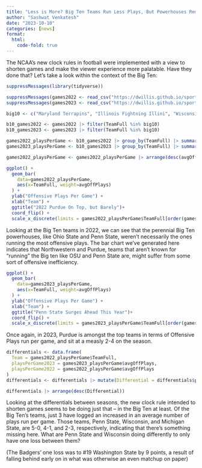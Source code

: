 ```yaml
---
title: "Less is More? Big Ten Teams Run Less Plays, But Powerhouses Remain Unaffected"
author: "Sashwat Venkatesh"
date: "2023-10-10"
categories: [news]
format:
  html:
    code-fold: true
---
```


The NCAA's new clock rules in football were implemented with a view to shorten games and make the viewer experience more palatable. Have they done that? Let's take a look within the context of the Big Ten:

```r
suppressMessages(library(tidyverse))
```


```r

suppressMessages(games2022 <- read_csv("https://dwillis.github.io/sports-data-files/footballlogs22.csv"))
suppressMessages(games2023 <- read_csv("https://dwillis.github.io/sports-data-files/footballlogs23.csv"))

big10 <- c("Maryland Terrapins", "Illinois Fightning Illini", "Wisconsin Badgers", "Michigan State Spartans", "Michigan Wolverines", "Indiana Hoosiers", "Ohio State Buckeyes", "Penn State Nittany Lions", "Rutgers Scarlet Knights", "Iowa Hawkeyes", "Minnesota Golden Gophers", "Nebraska Cornhuskers", "Northwestern Wildcats", "Purdue Boilermakers")

b10_games2022 <- games2022 |> filter(TeamFull %in% big10)
b10_games2023 <- games2023 |> filter(TeamFull %in% big10)

games2022_playsPerGame <- b10_games2022 |> group_by(TeamFull) |> summarize(avgOffPlays = sum(OffensivePlays)/n())
games2023_playsPerGame <- b10_games2023 |> group_by(TeamFull) |> summarize(avgOffPlays = sum(OffensivePlays)/n())

games2022_playsPerGame <- games2022_playsPerGame |> arrange(desc(avgOffPlays))

ggplot() + 
  geom_bar(
    data=games2022_playsPerGame, 
    aes(x=TeamFull, weight=avgOffPlays)
  ) +
  ylab("Offensive Plays Per Game") +
  xlab("Team") +
  ggtitle("2022 Purdue On Top, but Barely")+
  coord_flip() + 
  scale_x_discrete(limits = games2022_playsPerGame$TeamFull[order(games2022_playsPerGame$avgOffPlays)])

```
Looking at the Big Ten teams in 2022, we can see that the perennial Big Ten powerhouses, like Ohio State and Penn State, weren't necessarily the ones running the most offensive plays. The bar chart we've generated here indicates that Northwestern and Purdue, teams that aren't known for "running" the Big ten like OSU and Penn State are, might suffer from some sort of offensive inefficiency.


```r
ggplot() + 
  geom_bar(
    data=games2023_playsPerGame, 
    aes(x=TeamFull, weight=avgOffPlays)
  ) +
  ylab("Offensive Plays Per Game") +
  xlab("Team") +
  ggtitle("Penn State Surges Ahead This Year")+
  coord_flip() +
  scale_x_discrete(limits = games2023_playsPerGame$TeamFull[order(games2023_playsPerGame$avgOffPlays)])
```
Once again, in 2023, Purdue is amongst the top teams in terms of Offensive Plays run per game, and sit at a measly 2-4 on the season.


```r
differentials <- data.frame(
  Team = games2022_playsPerGame$TeamFull,
  playsPerGame2023 = games2023_playsPerGame$avgOffPlays,
  playsPerGame2022 = games2022_playsPerGame$avgOffPlays
)
differentials <- differentials |> mutate(Differential = differentials$playsPerGame2023 - differentials$playsPerGame2022)

differentials |> arrange(desc(Differential))
```

Looking at the differentials between seasons, the new clock rule intended to shorten games seems to be doing just that -- in the Big Ten at least. Of the Big Ten's teams, just 3 have logged an increased in an average number of plays run per game. Those teams, Penn State, Wisconsin, and Michigan State, are 5-0, 4-1, and 2-3, respectively, indicating that there's something missing here. What are Penn State and Wisconsin doing differently to only have one loss between them?

(The Badgers' one loss was to #19 Washington State by 9 points, a result of falling behind early on in what was otherwise an even matchup on paper)